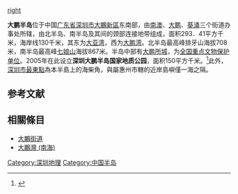 {{otheruses|大鹏 (消歧义)}}
{{coord|22|31|N|114|32|E|display=title|scale:100000}}
[[file:SZ_dapeng_peninsula.png|right]]

'''大鹏半岛'''位于中国[[广东省|广东省]][[深圳市|深圳市]][[大鵬新區|大鵬新區]]东南部，由[[南澳街道|南澳]]、[[大鹏街道|大鹏]]、[[葵涌街道|葵涌]]三个街道办事处所辖，由北半岛、南半岛及其间的颈部连接地带组成，面积293．41平方千米，海岸线130千米，其东为[[大亚湾|大亚湾]]，西为[[大鵬灣_(南海)|大鹏湾]]。北半岛最高峰排牙山海拔708米，南半岛最高峰[[七娘山|七娘山]]海拔867米。半岛中部有[[大鹏所城|大鹏所城]]，为[[全国重点文物保护单位|全国重点文物保护单位]]。2005年在此设立'''深圳大鹏半岛国家地质公园'''，面积150平方千米。<ref>{{cite journal |title=保护先行 重于规划——高标准建设深圳大鹏半岛国家地质公园 |author=刘明辉 |journal=风景园林 |year=2007 |volume= |issue=5 |pages=88-91 |url=http://www.cqvip.com/qk/61443x/20075/26877684.0.html |access-date=2011-11-18 |archive-date=2018-04-08 |archive-url=https://web.archive.org/web/20180408073344/http://www.cqvip.com/qk/61443x/20075/26877684.0.html |dead-url=no }}</ref>此外，[[深圳地理|深圳市最東點]]為本半島上的海柴角，與屬惠州市轄的近岸島嶼僅一海之隔。

==参考文献==
{{reflist}}

== 相關條目 ==
*[[大鵬街道|大鵬街道]]
*[[大鵬灣_(南海)|大鵬灣 (南海)]]


{{中国国家地质公园}}

{{DEFAULTSORT:Da}}
[[Category:深圳地理|Category:深圳地理]]
[[Category:中国半岛|Category:中国半岛]]